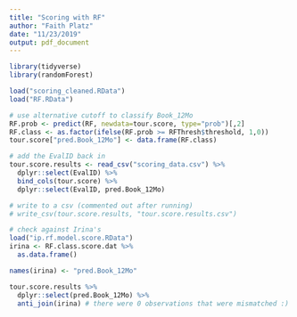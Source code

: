 ```yaml
---
title: "Scoring with RF"
author: "Faith Platz"
date: "11/23/2019"
output: pdf_document
---
```


```r
library(tidyverse)
library(randomForest)
```


```r
load("scoring_cleaned.RData")
load("RF.RData")

# use alternative cutoff to classify Book_12Mo
RF.prob <- predict(RF, newdata=tour.score, type="prob")[,2]
RF.class <- as.factor(ifelse(RF.prob >= RFThresh$threshold, 1,0))
tour.score["pred.Book_12Mo"] <- data.frame(RF.class)

# add the EvalID back in
tour.score.results <- read_csv("scoring_data.csv") %>% 
  dplyr::select(EvalID) %>% 
  bind_cols(tour.score) %>%
  dplyr::select(EvalID, pred.Book_12Mo)

# write to a csv (commented out after running)
# write_csv(tour.score.results, "tour.score.results.csv")
```

```r
# check against Irina's
load("ip.rf.model.score.RData")
irina <- RF.class.score.dat %>%
  as.data.frame()

names(irina) <- "pred.Book_12Mo"

tour.score.results %>% 
  dplyr::select(pred.Book_12Mo) %>% 
  anti_join(irina) # there were 0 observations that were mismatched :)
```



